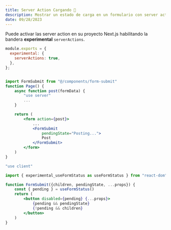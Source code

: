 ```yaml
---
title: Server Action Cargando 🔁
description: Mostrar un estado de carga en un formulario con server action en Next.js 13
date: 09/28/2023
---
```


Puede activar las server action en su proyecto Next.js habilitando la bandera **experimental**
`serverActions`.

```js next.config.js
module.exports = {
  experimental: {
    serverActions: true,
  },
};
```


```jsx app/page.jsx

import FormSubmit from "@/components/form-submit"
function Page() {
    async function post(formData) {
        "use server"
        ...
    }

    return (
        <form action={post}> 
            ...
            <FormSubmit
                pendingState="Posting...">
                Post
            </FormSubmit>
        </form>
    )
}
```

```jsx app/components/form-submit.jsx
"use client"

import { experimental_useFormStatus as useFormStatus } from "react-dom"

function FormSubmit({children, pendingState, ...props}) {
    const { pending } = useFormStatus()
    return (
        <button disabled={pending} {...props}>
            {pending && pendingState}
            {!pending && children}
        </button>
    )
}
